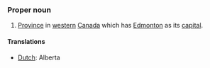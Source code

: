===Proper noun===
#[[Province]] in [[western]] [[Canada]] which has [[Edmonton]] as its [[capital]].
====Translations====
*[[Dutch]]: Alberta